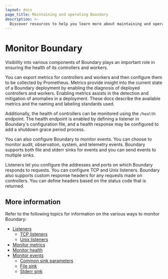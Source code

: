 ```yaml
---
layout: docs
page_title: Maintaining and operating Boundary
description: >-
  Discover resources to help you learn more about maintaining and operating Boundary, including information about metrics and health.
---
```


# Monitor Boundary

Visibility into various components of Boundary plays an important role in
ensuring the health of its controllers and workers.

You can export metrics for controllers
and workers and then configure them to be collected by Prometheus. Metrics
provide insight into the current state of a Boundary deployment by enabling the
diagnosis of deployed controllers and workers. Enabling metrics assists in the
detection and mitigation of anomalies in a deployment.
These docs describe the available metrics and the naming and labeling standards
used.

Additionally, the health of controllers can be monitored using the
`/health` endpoint. The health endpoint is enabled by defining a listener in
Boundary's configuration file, and a health response may be configured to add a
shutdown grace period process.

You can also configure Boundary to monitor events.
You can choose to monitor audit, observation, system, and telemetry events.
Boundary supports both file and stderr sinks for events and you can send events to multiple sinks.

Listeners let you configure the addresses and ports on which Boundary responds to requests.
You can configure TCP and Unix listeners.
Boundary also supports custom response headers for any requests made on controllers.
You can define headers based on the status code that is returned.

## More information

Refer to the following topics for information on the various ways to monitor Boundary:

- [Listeners](/boundary/docs/monitor/listener)
   - [TCP listeners](/boundary/docs/monitor/listener/tcp)
   - [Unix listeners](/boundary/docs/monitor/listener/unix)
- [Monitor metrics](/boundary/docs/monitor/metrics)
- [Monitor health](/boundary/docs/monitor/health)
- [Monitor events](/boundary/docs/monitor/events)
   - [Common sink parameters](/boundary/docs/monitor/events/common)
   - [File sink](/boundary/docs/monitor/events/file)
   - [Stderr sink](/boundary//docs/monitor/events/stderr)

